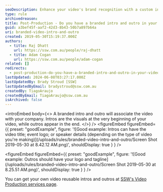 ```yaml
---
seoDescription: Enhance your video's brand recognition with a custom intro and outro featuring your company logo and tagline.
type: rule
archivedreason:
title: Post-Production - Do you have a branded intro and outro in your videos?
guid: a3bef45f-aaf2-42d3-8b43-50b7a897b64a
uri: branded-video-intro-and-outro
created: 2019-05-30T15:19:37.000Z
authors:
  - title: Raj Dhatt
    url: https://ssw.com.au/people/raj-dhatt
  - title: Adam Cogan
    url: https://ssw.com.au/people/adam-cogan
related: []
redirects:
  - post-production-do-you-have-a-branded-intro-and-outro-in-your-videos
lastUpdated: 2024-06-08T03:27:17.000Z
lastUpdatedBy: Brady Stroud [SSW]
lastUpdatedByEmail: bradystroud@ssw.com.au
createdBy: TiagoAraujo
createdByEmail: TiagoAraujo@ssw.com.au
isArchived: false
---
```


<introEmbed
  body={<>
A branded intro and outro will associate the video with your company. Intros are the visuals at the very beginning of your video, while outros appear in the end.
  </>}
/>
<figureEmbed figureEmbed={{
  preset: "goodExample",
  figure: '![Good example: Intros can have the video title; event logo; or speaker details (depending on the type of video you\'re making)](/uploads/rules/branded-video-intro-and-outro/Screen Shot 2019-05-30 at 8.42.12 AM.png)',
  shouldDisplay: true
} } />


<figureEmbed figureEmbed={{
  preset: "goodExample",
  figure: '![Good example: Outros should have your logo and tagline](/uploads/rules/branded-video-intro-and-outro/Screen Shot 2019-05-30 at 8.25.51 AM.png)',
  shouldDisplay: true
} } />


You can get your own video reusable intros and outros at [SSW's Video Production services page](https://www.ssw.com.au/ssw/Consulting/Video-Production/Video-Production-Reusable-Extras.aspx).
